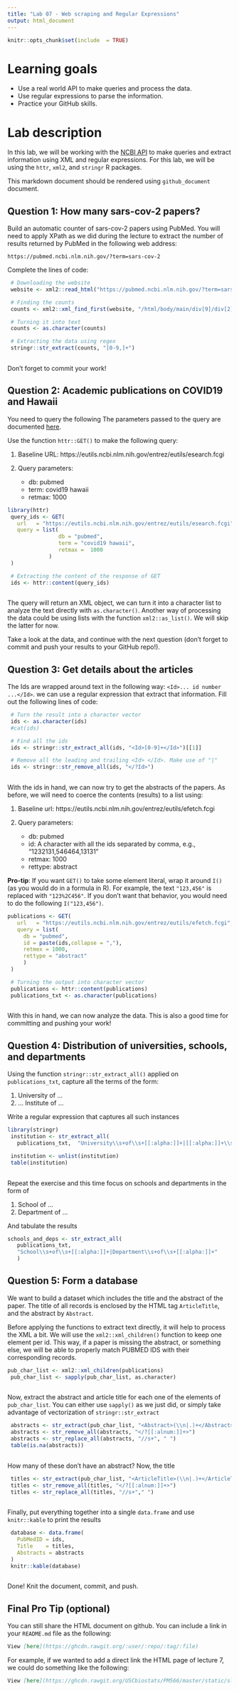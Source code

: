 ```yaml
---
title: "Lab 07 - Web scraping and Regular Expressions"
output: html_document
---
```


```r
knitr::opts_chunk$set(include  = TRUE)
```


# Learning goals

- Use a real world API to make queries and process the data.
- Use regular expressions to parse the information.
- Practice your GitHub skills.

# Lab description

In this lab, we will be working with the [NCBI API](https://www.ncbi.nlm.nih.gov/home/develop/api/)
to make queries and extract information using XML and regular expressions. For this lab, we will
be using the `httr`, `xml2`, and `stringr` R packages.

This markdown document should be rendered using `github_document` document.

## Question 1: How many sars-cov-2 papers?

Build an automatic counter of sars-cov-2 papers using PubMed. You will need to apply XPath as we did during the lecture to extract the number of results returned by PubMed in the following web address:

```
https://pubmed.ncbi.nlm.nih.gov/?term=sars-cov-2
```

Complete the lines of code:

```r

 # Downloading the website
 website <- xml2::read_html("https://pubmed.ncbi.nlm.nih.gov/?term=sars-cov-2")

 # Finding the counts
 counts <- xml2::xml_find_first(website, "/html/body/main/div[9]/div[2]/div[2]/div[1]/span")

 # Turning it into text
 counts <- as.character(counts)

 # Extracting the data using regex
 stringr::str_extract(counts, "[0-9,]+")
 
```

Don't forget to commit your work!

## Question 2: Academic publications on COVID19 and Hawaii

You need to query the following
The parameters passed to the query are documented [here](https://www.ncbi.nlm.nih.gov/books/NBK25499/).

Use the function `httr::GET()` to make the following query:

1. Baseline URL: https://eutils.ncbi.nlm.nih.gov/entrez/eutils/esearch.fcgi

2. Query parameters:

    - db: pubmed
    - term: covid19 hawaii
    - retmax: 1000


```r

library(httr)
 query_ids <- GET(
   url   = "https://eutils.ncbi.nlm.nih.gov/entrez/eutils/esearch.fcgi",
   query = list(
                db = "pubmed",
                term = "covid19 hawaii",
                retmax =  1000
             )
 )

 # Extracting the content of the response of GET
 ids <- httr::content(query_ids)
 
```

The query will return an XML object, we can turn it into a character list to
analyze the text directly with `as.character()`. Another way of processing the
data could be using lists with the function `xml2::as_list()`. We will skip the
latter for now.

Take a look at the data, and continue with the next question (don't forget to 
commit and push your results to your GitHub repo!).

## Question 3: Get details about the articles

The Ids are wrapped around text in the following way: `<Id>... id number ...</Id>`.
we can use a regular expression that extract that information. Fill out the
following lines of code:

```r

 # Turn the result into a character vector
 ids <- as.character(ids)
 #cat(ids)

 # Find all the ids 
 ids <- stringr::str_extract_all(ids, "<Id>[0-9]+</Id>")[[1]]

 # Remove all the leading and trailing <Id> </Id>. Make use of "|"
 ids <- stringr::str_remove_all(ids, "</?Id>")
 
```

With the ids in hand, we can now try to get the abstracts of the papers. As
before, we will need to coerce the contents (results) to a list using:

1. Baseline url: https://eutils.ncbi.nlm.nih.gov/entrez/eutils/efetch.fcgi

2. Query parameters:
    - db: pubmed
    - id: A character with all the ids separated by comma, e.g., "1232131,546464,13131"
    - retmax: 1000
    - rettype: abstract
    
**Pro-tip**: If you want `GET()` to take some element literal, wrap it around `I()` (as you would do in a formula in R). For example, the text `"123,456"` is replaced with `"123%2C456"`. If you don't want that behavior, you would need to do the following `I("123,456")`.
    
```r

publications <- GET(
   url   = "https://eutils.ncbi.nlm.nih.gov/entrez/eutils/efetch.fcgi",
   query = list(
     db = "pubmed",
     id = paste(ids,collapse = ","),
     retmex = 1000,
     rettype = "abstract"
     )
 )

 # Turning the output into character vector
 publications <- httr::content(publications)
 publications_txt <- as.character(publications)
 
```

With this in hand, we can now analyze the data. This is also a good time for committing and pushing your work!

## Question 4: Distribution of universities, schools, and departments

Using the function `stringr::str_extract_all()` applied on `publications_txt`, capture all the terms of the form:

1.    University of ...
2.    ... Institute of ...

Write a regular expression that captures all such instances

```r

library(stringr)
 institution <- str_extract_all(
   publications_txt,  "University\\s+of\\s+[[:alpha:]]+|[[:alpha:]]+\\s+Institute\\s+of\\s+[[:alpha:]]+" ) 

 institution <- unlist(institution)
 table(institution)
 
```

Repeat the exercise and this time focus on schools and departments in the form of

1.    School of ...
2.    Department of ...

And tabulate the results

```r

schools_and_deps <- str_extract_all(
   publications_txt,
   "School\\s+of\\s+[[:alpha:]]+|Department\\s+of\\s+[[:alpha:]]+"
   )

```

## Question 5: Form a database

We want to build a dataset which includes the title and the abstract of the
paper. The title of all records is enclosed by the HTML tag `ArticleTitle`, and
the abstract by `Abstract`. 

Before applying the functions to extract text directly, it will help to process
the XML a bit. We will use the `xml2::xml_children()` function to keep one element
per id. This way, if a paper is missing the abstract, or something else, we will be able to properly match PUBMED IDS with their corresponding records.


```r

pub_char_list <- xml2::xml_children(publications)
 pub_char_list <- sapply(pub_char_list, as.character)
 
```

Now, extract the abstract and article title for each one of the elements of
`pub_char_list`. You can either use `sapply()` as we just did, or simply
take advantage of vectorization of `stringr::str_extract`

```r

 abstracts <- str_extract(pub_char_list, "<Abstract>(\\n|.)+</Abstract>")
 abstracts <- str_remove_all(abstracts, "</?[[:alnum:]]+>")
 abstracts <- str_replace_all(abstracts, "//s+", " ")
 table(is.na(abstracts))
 
```

How many of these don't have an abstract? Now, the title

```r

 titles <- str_extract(pub_char_list, "<ArticleTitle>(\\n|.)+</ArticleTitle>")
 titles <- str_remove_all(titles, "</?[[:alnum:]]+>")
 titles <- str_replace_all(titles, "//s+"," ")
 
```

Finally, put everything together into a single `data.frame` and use
`knitr::kable` to print the results

```r

 database <- data.frame(
   PubMedID = ids,
   Title    = titles,
   Abstracts = abstracts
 )
 knitr::kable(database)
 
```

Done! Knit the document, commit, and push.

## Final Pro Tip (optional)

You can still share the HTML document on github. You can include a link in your `README.md` file as the following:

```md
View [here](https://ghcdn.rawgit.org/:user/:repo/:tag/:file)
```

For example, if we wanted to add a direct link the HTML page of lecture 7, we could do something like the following:

```md
View [here](https://ghcdn.rawgit.org/USCbiostats/PM566/master/static/slides/07-apis-regex/slides.html)
```